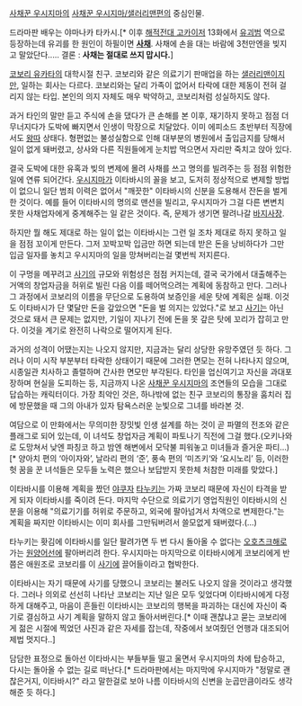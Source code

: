 [[사채꾼 우시지마]]의 [[사채꾼 우시지마/샐러리맨편]]의 중심인물.

드라마판 배우는 야마나카 타카시.[* 이후 [[해적전대 고카이저]] 13화에서 [[해적전대 고카이저/기타 등장인물#s-6|유괴범]] 역으로 등장하는데 유괴를 한 원인이 하필이면 '''[[사채]]'''. 사채에 손을 대는 바람에 3천만엔을 빚지고 말았단다..... 결론 : '''사채는 절대로 쓰지 맙시다.''']

[[코보리 유카타]]의 대학시절 친구. 코보리와 같은 의료기기 판매업을 하는 [[샐러리맨]]이지만, 일하는 회사는 다르다. 코보리와는 달리 가족이 없어서 타락에 대한 제동이 전혀 걸리지 않는 타입. 본인의 의지 자체도 매우 박약하고, 코보리처럼 성실하지도 않다.

과거 타인의 말만 듣고 주식에 손을 댔다가 큰 손해를 본 이후, 재기하지 못하고 점점 더 무너지다가 도박에 빠지면서 인생이 막장으로 치달았다. 이미 에피소드 초반부터 직장에서도 [[왕따]] 상태다. 형편없는 불성실함으로 인해 대부분의 병원에서 출입금지를 당해서 일이 없게 돼버렸고, 상사와 다른 직원들에게 눈치밥 먹으면서 자리만 죽치고 앉아 있다.

결국 도박에 대한 유혹과 빚의 변제에 몰려 사채를 쓰고 명의를 빌려주는 등 점점 위험한 일에 연류 되어간다. [[우시지마]]가 이타바시의 꼴을 보고, 도저히 정상적으로 변제할 방법이 없으니 일단 범죄 이력은 없어서 "깨끗한" 이타바시의 신분을 도용해서 잔돈을 벌게 한 것이다. 예를 들어 이타바시의 명의로 맨션을 빌리고, 우시지마가 그걸 다른 변변치 못한 사채업자에게 중계해주는 일 같은 것이다. 즉, 문제가 생기면 팔려나갈 [[바지사장]].

하지만 뭘 해도 제대로 하는 일이 없는 이타바시는 그런 일 조차 제대로 하지 못하고 일을 점점 꼬이게 만든다. 그저 꼬박꼬박 입금만 하면 되는데 받은 돈을 낭비하다가 그만 입금 일자를 놓치고 우시지마의 일을 망쳐버리는걸 몇번씩 저지른다.

이 구멍을 메꾸려고 [[사기]]의 규모와 위험성은 점점 커지는데, 결국 국가에서 대출해주는 거액의 창업자금을 허위로 빌린 다음 이를 떼어먹으려는 계획에 동참하고 만다. 그러나 그 과정에서 코보리의 이름을 무단으로 도용하여 보증인을 세운 탓에 계획은 실패. 이것도 이타바시가 단 몇달만 돈을 갚았으면 "돈을 벌 의지는 있었다."로 보고 [[사기]]는 아닌 것으로 돼서 큰 문제는 없지만, 기일이 지나기 전에 돈을 못 갚은 탓에 꼬리가 잡히고 만다. 이것을 계기로 완전히 나락으로 떨어지게 된다.

과거의 성격이 어땠는지는 나오지 않지만, 지금과는 달리 상당한 유망주였던 듯 하다. 그러나 이미 시작 부분부터 타락한 상태이기 때문에 그러한 면모는 전혀 나타나지 않으며, 시종일관 치사하고 졸렬하며 간사한 면모만 부각된다. 타인을 업신여기고 자신을 과대포장하며 현실을 도피하는 등, 지금까지 나온 [[사채꾼 우시지마]]의 조연들의 모습을 그대로 답습하는 캐릭터이다. 가장 최악인 것은, 하나밖에 없는 친구 코보리의 통장을 훔치러 집에 방문했을 때 그의 아내가 있자 탐욕스러운 눈빛으로 그녀를 바라본 것.

여담으로 이 만화에서는 무의미한 장밋빛 인생 설계를 하는 것이 곧 파멸의 전조와 같은 플래그로 되어 있는데, 이 녀석도 창업자금 계획이 파토나기 직전에 그걸 했다.(오키나와로 도망쳐서 낮엔 파칭코 하고 밤엔 해변에서 모닥불 피워놓고 미녀들과 즐거운 파티...)[* 양아치 편의 ‘아이자와’, 날라리 편의 ‘준’, 풍속 편의 ‘미즈키‘와 ‘요시노리’ 등, 이러한 헛 꿈을 꾼 녀석들은 모두들 노력은 했으나 보답받지 못한체 처참한 미래를 맞았다.]

이타바시를 이용해 계획을 짰던 [[야쿠자]] [[타누키]]는 가짜 코보리 때문에 자신이 타격을 받게 되자 이타바시를 죽이려 든다. 마지막 수단으로 의료기기 영업직원인 이타바시의 신분을 이용해 "의료기기를 허위로 주문하고, 외국에 팔아넘겨서 차액으로 변제한다."는 계획을 짜지만 이타바시는 이미 회사를 그만둬버려서 쓸모없게 돼버렸다.(…)

타누키는 홧김에 이타바시를 일단 팔려가면 두 번 다시 돌아올 수 없다는 [[오호츠크해]]로 가는 [[원양어선]]에 팔아버리려 한다. 우시지마는 마지막으로 이타바시에게 코보리에게 반쯤은 애원조로 코보리를 이 [[사기]]에 끌어들이라고 협박한다.

이타바시는 자기 때문에 사기를 당했으니 코보리는 불러도 나오지 않을 것이라고 생각했다. 그러나 의외로 선선히 나타난 코보리는 지난 일은 모두 잊었다며 이타바시에게 다정하게 대해주고, 마음이 흔들린 이타바시는 코보리의 행복을 파괴하는 대신에 자신이 죽기로 결심하고 사기 계획을 말하지 않고 돌아서버린다.[* 이때 괜찮냐고 묻는 코보리에게 젊은 시절에 찍었던 사진과 같은 자세를 잡는데, 작중에서 보여줬던 언행과 대조되어 제법 멋지다..]

담담한 표정으로 돌아선 이타바시는 부들부들 떨고 울면서 우시지마의 차에 탑승하고, 다시는 돌아올 수 없는 길로 떠난다.[* 드라마판에서는 마지막에 우시지마가 "정말로 괜찮은거지, 이타바시?" 라고 말한걸로 보아 나름 이타바시의 신변을 눈곱만큼이라도 생각해준 듯 하다.]

